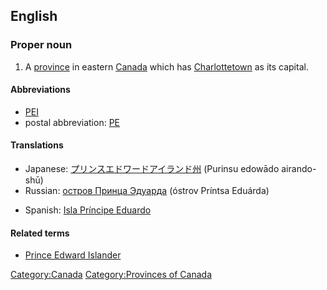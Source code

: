 {{see|Prince Edward Islands}}
==English==
{{wikipedia}}

===Proper noun===
{{en-proper noun|sg=[[prince|Prince]] [[Edward]] [[island|Island]]}}

# A [[province]] in eastern [[Canada]] which has [[Charlottetown]] as its capital.

====Abbreviations====
* [[PEI]]
* postal abbreviation: [[PE]]

====Translations====
{{trans-top|Province in eastern Canada}}
* Japanese: [[プリンスエドワードアイランド州]] (Purinsu edowādo airando-shū)
* Russian: [[остров Принца Эдуарда]] (óstrov Príntsa Eduárda) {{m}}
{{trans-mid}}
* Spanish: [[Isla Príncipe Eduardo]] {{f}}
{{trans-bottom}}

====Related terms====
* [[Prince Edward Islander]]

[[Category:Canada]]
[[Category:Provinces of Canada]]